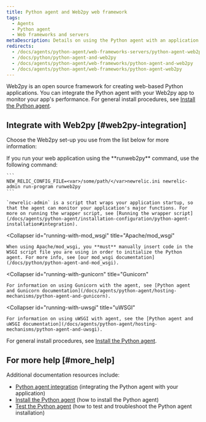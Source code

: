 ```yaml
---
title: Python agent and Web2py web framework
tags:
  - Agents
  - Python agent
  - Web frameworks and servers
metaDescription: Details on using the Python agent with an application that uses the Web2py web framework.
redirects:
  - /docs/agents/python-agent/web-frameworks-servers/python-agent-web2py-web-framework
  - /docs/python/python-agent-and-web2py
  - /docs/agents/python-agent/web-frameworks/python-agent-and-web2py
  - /docs/agents/python-agent/web-frameworks/python-agent-web2py
---
```


Web2py is an open source framework for creating web-based Python applications. You can integrate the Python agent with your Web2py app to monitor your app's performance. For general install procedures, see [Install the Python agent](/docs/agents/python-agent/installation-configuration/python-agent-installation).

## Integrate with Web2py [#web2py-integration]

Choose the Web2py set-up you use from the list below for more information:

<CollapserGroup>
  <Collapser
    id="running-with-runweb2py"
    title="Runweb2py command"
  >
    If you run your web application using the **runweb2py** command, use the following command:

    ```
    NEW_RELIC_CONFIG_FILE=<var>/some/path/</var>newrelic.ini newrelic-admin run-program runweb2py
    ```

    `newrelic-admin` is a script that wraps your application startup, so that the agent can monitor your application's major functions. For more on running the wrapper script, see [Running the wrapper script](/docs/agents/python-agent/installation-configuration/python-agent-installation#integration).
  </Collapser>

  <Collapser
    id="running-with-mod_wsgi"
    title="Apache/mod_wsgi"
  >
    When using Apache/mod_wsgi, you **must** manually insert code in the WSGI script file you are using in order to initialize the Python agent. For more info, see [our mod_wsgi documentation](/docs/python/python-agent-and-mod_wsgi).
  </Collapser>

  <Collapser
    id="running-with-gunicorn"
    title="Gunicorn"
  >
    For information on using Gunicorn with the agent, see [Python agent and Gunicorn documentation](/docs/agents/python-agent/hosting-mechanisms/python-agent-and-gunicorn).
  </Collapser>

  <Collapser
    id="running-with-uwsgi"
    title="uWSGI"
  >
    For information on using uWSGI with agent, see the [Python agent and uWSGI documentation](/docs/agents/python-agent/hosting-mechanisms/python-agent-and-uwsgi).
  </Collapser>
</CollapserGroup>

For general install procedures, see [Install the Python agent](/docs/agents/python-agent/installation-configuration/python-agent-installation).

## For more help [#more_help]

Additional documentation resources include:

* [Python agent integration](/docs/agents/python-agent/installation-and-configuration/python-agent-integration) (integrating the Python agent with your application)
* [Install the Python agent](/docs/agents/python-agent/installation-and-configuration/python-agent-installation) (how to install the Python agent)
* [Test the Python agent](/docs/agents/python-agent/installation-and-configuration/testing-python-agent) (how to test and troubleshoot the Python agent installation)
